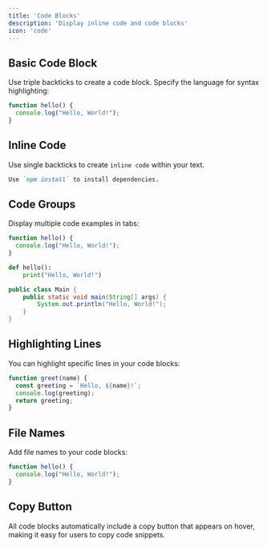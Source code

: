 ```yaml
---
title: 'Code Blocks'
description: 'Display inline code and code blocks'
icon: 'code'
---
```


## Basic Code Block

Use triple backticks to create a code block. Specify the language for syntax highlighting:

```javascript
function hello() {
  console.log("Hello, World!");
}
```

## Inline Code

Use single backticks to create `inline code` within your text.

```md
Use `npm install` to install dependencies.
```

## Code Groups

Display multiple code examples in tabs:

<CodeGroup>

```javascript JavaScript
function hello() {
  console.log("Hello, World!");
}
```

```python Python
def hello():
    print("Hello, World!")
```

```java Java
public class Main {
    public static void main(String[] args) {
        System.out.println("Hello, World!");
    }
}
```

</CodeGroup>

## Highlighting Lines

You can highlight specific lines in your code blocks:

```javascript {2-3}
function greet(name) {
  const greeting = `Hello, ${name}!`;
  console.log(greeting);
  return greeting;
}
```

## File Names

Add file names to your code blocks:

```javascript hello.js
function hello() {
  console.log("Hello, World!");
}
```

## Copy Button

All code blocks automatically include a copy button that appears on hover, making it easy for users to copy code snippets.
